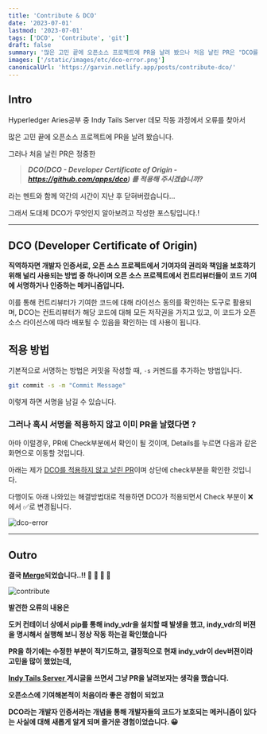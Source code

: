 ```yaml
---
title: 'Contribute & DCO'
date: '2023-07-01'
lastmod: '2023-07-01'
tags: ['DCO', 'Contribute', 'git']
draft: false
summary: '많은 고민 끝에 오픈소스 프로젝트에 PR을 날려 봤으나 처음 날린 PR은 "DCO를 적용해 주시겠습니까?" 라는 멘트와 함께 약간의 시간이 지난 후 닫혀버렸습니다.. 그래서 DCO가 뭐길래...'
images: ['/static/images/etc/dco-error.png']
canonicalUrl: 'https://garvin.netlify.app/posts/contribute-dco/'
---
```


## Intro

Hyperledger Aries공부 중 Indy Tails Server 데모 작동 과정에서 오류를 찾아서

많은 고민 끝에 오픈소스 프로젝트에 PR을 날려 봤습니다.

그러나 처음 날린 PR은 정중한

> **_DCO(DCO - Developer Certificate of Origin - https://github.com/apps/dco) 를 적용해 주시겠습니까?_**

라는 멘트와 함께 약간의 시간이 지난 후 닫혀버렸습니다…

그래서 도대체 DCO가 무엇인지 알아보려고 작성한 포스팅입니다.!

---

## DCO (Developer Certificate of Origin)

**직역하자면 개발자 인증서로, 오픈 소스 프로젝트에서 기여자의 권리와 책임을 보호하기 위해 널리 사용되는 방법 중 하나이며 오픈 소스 프로젝트에서 컨트리뷰터들이 코드 기여에 서명하거나 인증하는 메커니즘입니다.**

이를 통해 컨트리뷰터가 기여한 코드에 대해 라이선스 동의를 확인하는 도구로 활용되며, DCO는 컨트리뷰터가 해당 코드에 대해 모든 저작권을 가지고 있고, 이 코드가 오픈 소스 라이선스에 따라 배포될 수 있음을 확인하는 데 사용이 됩니다.

## 적용 방법

기본적으로 서명하는 방법은 커밋을 작성할 때, `-s` 커멘드를 추가하는 방법입니다.

```bash
git commit -s -m "Commit Message"
```

이렇게 하면 서명을 남길 수 있습니다.

### **그러나 혹시 서명을 적용하지 않고 이미 PR을 날렸다면 ?**

아마 이럴경우, PR에 Check부분에서 확인이 될 것이며, Details를 누르면 다음과 같은 화면으로 이동할 것입니다.

아래는 제가 [DCO를 적용하지 않고 날린 PR](https://github.com/bcgov/indy-tails-server/pull/50/checks)이며 상단에 check부분을 확인한 것입니다.

다행이도 아래 나와있는 해결방법대로 적용하면 DCO가 적용되면서 Check 부분이 ❌에서 ✅로 변경됩니다.

![dco-error](/static/images/etc/dco-error.png)

---

## Outro

**결국 [Merge](https://github.com/bcgov/indy-tails-server/pull/51)되었습니다..!! 🎉 🎉 🥳 🥳**

![contribute](/static/images/etc/contribute.png)

**발견한 오류의 내용은**

**도커 컨테이너 상에서 pip를 통해 indy_vdr을 설치할 때 발생을 했고, indy_vdr의 버젼을 명시해서 실행해 보니 정상 작동 하는걸 확인했습니다**

**PR을 하기에는 수정한 부분이 적기도하고, 결정적으로 현재 indy_vdr이 dev버젼이라 고민을 많이 했었는데,**

**[Indy Tails Server ](https://velog.io/@moment_log/HyperLedger-Indy-Tails-Server)게시글을 쓰면서 그냥 PR을 날려보자는 생각을 했습니다.**

**오픈소스에 기여해본적이 처음이라 좋은 경험이 되었고**

**DCO라는 개발자 인증서라는 개념을 통해 개발자들의 코드가 보호되는 메커니즘이 있다는 사실에 대해 새롭게 알게 되며 즐거운 경험이었습니다. 😀**
